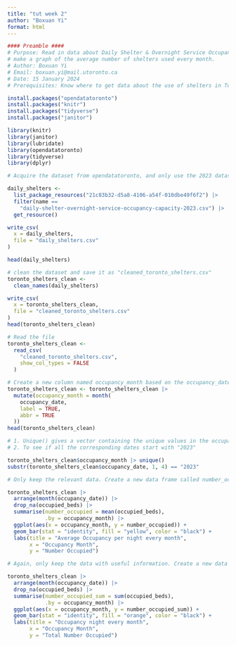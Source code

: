 ```yaml
---
title: "tut week 2"
author: "Boxuan Yi"
format: html
---
```

```r
#### Preamble ####
# Purpose: Read in data about Daily Shelter & Overnight Service Occupancy in Toronto 2023 to
# make a graph of the average number of shelters used every month.
# Author: Boxuan Yi
# Email: boxuan.yi@mail.utoronto.ca
# Date: 15 January 2024
# Prerequisites: Know where to get data about the use of shelters in Toronto
```

```r
install.packages("opendatatoronto")
install.packages("knitr")
install.packages("tidyverse")
install.packages("janitor")

library(knitr)
library(janitor)
library(lubridate)
library(opendatatoronto)
library(tidyverse)
library(dplyr)
```

```r
# Acquire the dataset from opendatatoronto, and only use the 2023 dataset. Save it as "daily_shelters.csv"

daily_shelters <-
  list_package_resources("21c83b32-d5a8-4106-a54f-010dbe49f6f2") |>
  filter(name == 
    "daily-shelter-overnight-service-occupancy-capacity-2023.csv") |>
  get_resource()

write_csv(
  x = daily_shelters,
  file = "daily_shelters.csv"
)

head(daily_shelters)
```

```r
# clean the dataset and save it as "cleaned_toronto_shelters.csv"
toronto_shelters_clean <-
  clean_names(daily_shelters)

write_csv(
  x = toronto_shelters_clean,
  file = "cleaned_toronto_shelters.csv"
)
head(toronto_shelters_clean)
```

```r
# Read the file
toronto_shelters_clean <-
  read_csv(
    "cleaned_toronto_shelters.csv",
    show_col_types = FALSE
  )
```


```r
# Create a new column named occupancy_month based on the occupancy_date column. I used the full name of the month and its abbreviated name.
toronto_shelters_clean <- toronto_shelters_clean |>
  mutate(occupancy_month = month(
    occupancy_date,
    label = TRUE,
    abbr = TRUE
  ))
head(toronto_shelters_clean)
```

```r
# 1. Unique() gives a vector containing the unique values in the occupancy_month column. Use this to test if the months are correct. 
# 2. To see if all the corresponding dates start with "2023" 

toronto_shelters_clean$occupancy_month |> unique()
substr(toronto_shelters_clean$occupancy_date, 1, 4) == "2023"
```

```r
# Only keep the relevant data. Create a new data frame called number_occupied classified by month, which is the mean of occupied_beds every month. For visualization, use ggplot to draw a 12-column bar plot with x-axis representing month and y-axis representing the average occupancy per night. 

toronto_shelters_clean |>
  arrange(month(occupancy_date)) |> 
  drop_na(occupied_beds) |> 
  summarise(number_occupied = mean(occupied_beds),
            .by = occupancy_month) |> 
  ggplot(aes(x = occupancy_month, y = number_occupied)) +
  geom_bar(stat = "identity", fill = "yellow", color = "black") +
  labs(title = "Average Occupancy per night every month",
       x = "Occupancy Month",
       y = "Number Occupied") 
```
```r
# Again, only keep the data with useful information. Create a new data frame called number_occupied_sum classified by month, which is the total number of occupied_beds every month. Use ggplot to draw a 12-column bar plot for visualization. X represents month and Y represents the total number.

toronto_shelters_clean |>
  arrange(month(occupancy_date)) |> 
  drop_na(occupied_beds) |> 
  summarise(number_occupied_sum = sum(occupied_beds),
            .by = occupancy_month) |> 
  ggplot(aes(x = occupancy_month, y = number_occupied_sum)) +
  geom_bar(stat = "identity", fill = "orange", color = "black") +
  labs(title = "Occupancy night every month",
       x = "Occupancy Month",
       y = "Total Number Occupied") 
```

